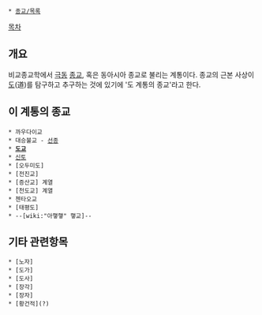  * [[종교/목록]]

[[목차]]
== 개요 ==
비교종교학에서 [[극동]] [[종교]], 혹은 동아시아 종교로 불리는 계통이다. 종교의 근본 사상이 [[도]](道)를 탐구하고 추구하는 것에 있기에 '도 계통의 종교'라고 한다.

== 이 계통의 종교 ==
 * 까우다이교
 * 대승불교 - [[선종]]
 * '''[[도교]]'''
 * [[신토]]
 * [오두미도]
 * [전진교]
 * [증산교] 계열
 * [천도교] 계열
 * 첸타오교
 * [태평도]
 * --[wiki:"아햏햏" 햏교]--

== 기타 관련항목 ==
 * [노자]
 * [도가]
 * [도사]
 * [장각]
 * [장자]
 * [황건적](?)
